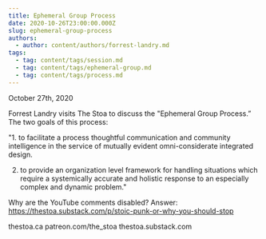```yaml
---
title: Ephemeral Group Process
date: 2020-10-26T23:00:00.000Z
slug: ephemeral-group-process
authors:
  - author: content/authors/forrest-landry.md
tags:
  - tag: content/tags/session.md
  - tag: content/tags/ephemeral-group.md
  - tag: content/tags/process.md
---
```


October 27th, 2020

Forrest Landry visits The Stoa to discuss the "Ephemeral Group Process.” The two goals of this process:

"1. to facilitate a process thoughtful communication and community intelligence in the service of mutually evident omni-considerate integrated design.

2. to provide an organization level framework for handling situations which require a systemically accurate and holistic response to an especially complex and dynamic problem."

Why are the YouTube comments disabled? Answer: https://thestoa.substack.com/p/stoic-punk-or-why-you-should-stop

thestoa.ca
patreon.com/the_stoa
thestoa.substack.com
